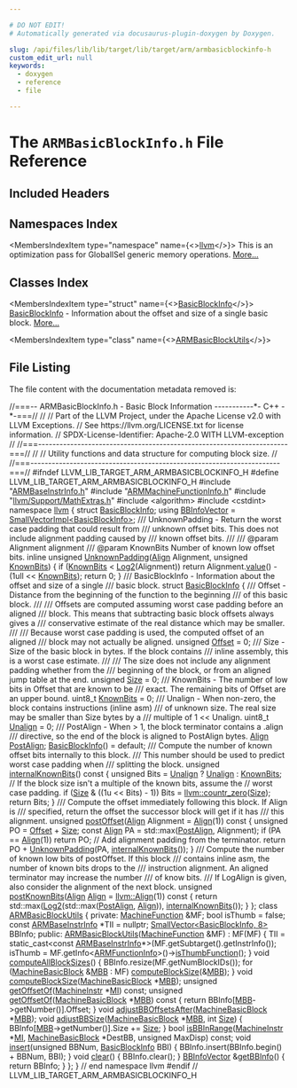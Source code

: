 ```yaml
---

# DO NOT EDIT!
# Automatically generated via docusaurus-plugin-doxygen by Doxygen.

slug: /api/files/lib/lib/target/lib/target/arm/armbasicblockinfo-h
custom_edit_url: null
keywords:
  - doxygen
  - reference
  - file

---
```





# The `ARMBasicBlockInfo.h` File Reference

<DoxygenPage pluginConfig={pluginConfig}>



## Included Headers

<IncludesList>
<IncludesListItem
  filePath="ARMBaseInstrInfo.h"
  permalink="/docs/api/files/lib/lib/target/lib/target/arm/armbaseinstrinfo-h"
  isLocal="true" />
<IncludesListItem
  filePath="ARMMachineFunctionInfo.h"
  permalink="/docs/api/files/lib/lib/target/lib/target/arm/armmachinefunctioninfo-h"
  isLocal="true" />
<IncludesListItem
  filePath="llvm/Support/MathExtras.h"
  permalink="/docs/api/files/include/include/llvm/include/llvm/support/mathextras-h"
  isLocal="true" />
<IncludesListItem
  filePath="algorithm"
  permalink=""
  isLocal="false" />
<IncludesListItem
  filePath="cstdint"
  permalink=""
  isLocal="false" />
</IncludesList>

## Namespaces Index

<MembersIndex>

<MembersIndexItem
  type="namespace"
  name={<><a href="/docs/api/namespaces/llvm">llvm</a></>}>
This is an optimization pass for GlobalISel generic memory operations. <a href="/docs/api/namespaces/llvm/#details">More...</a>
</MembersIndexItem>

</MembersIndex>

## Classes Index

<MembersIndex>

<MembersIndexItem
  type="struct"
  name={<><a href="/docs/api/structs/llvm/basicblockinfo">BasicBlockInfo</a></>}>
<a href="/docs/api/structs/llvm/basicblockinfo">BasicBlockInfo</a> - Information about the offset and size of a single basic block. <a href="/docs/api/structs/llvm/basicblockinfo/#details">More...</a>
</MembersIndexItem>

<MembersIndexItem
  type="class"
  name={<><a href="/docs/api/classes/llvm/armbasicblockutils">ARMBasicBlockUtils</a></>}>
</MembersIndexItem>

</MembersIndex>


## File Listing

The file content with the documentation metadata removed is:

<ProgramListing>

<Link id="l00001" /><CodeLine lineNumber="1"><Highlight kind="comment">//===-- ARMBasicBlockInfo.h - Basic Block Information -----------&#42;- C++ -&#42;-===//</Highlight><Highlight kind="normal"></Highlight></CodeLine>
<Link id="l00002" /><CodeLine lineNumber="2"><Highlight kind="normal"></Highlight><Highlight kind="comment">//</Highlight><Highlight kind="normal"></Highlight></CodeLine>
<Link id="l00003" /><CodeLine lineNumber="3"><Highlight kind="normal"></Highlight><Highlight kind="comment">// Part of the LLVM Project, under the Apache License v2.0 with LLVM Exceptions.</Highlight><Highlight kind="normal"></Highlight></CodeLine>
<Link id="l00004" /><CodeLine lineNumber="4"><Highlight kind="normal"></Highlight><Highlight kind="comment">// See https://llvm.org/LICENSE.txt for license information.</Highlight><Highlight kind="normal"></Highlight></CodeLine>
<Link id="l00005" /><CodeLine lineNumber="5"><Highlight kind="normal"></Highlight><Highlight kind="comment">// SPDX-License-Identifier: Apache-2.0 WITH LLVM-exception</Highlight><Highlight kind="normal"></Highlight></CodeLine>
<Link id="l00006" /><CodeLine lineNumber="6"><Highlight kind="normal"></Highlight><Highlight kind="comment">//</Highlight><Highlight kind="normal"></Highlight></CodeLine>
<Link id="l00007" /><CodeLine lineNumber="7"><Highlight kind="normal"></Highlight><Highlight kind="comment">//===----------------------------------------------------------------------===//</Highlight><Highlight kind="normal"></Highlight></CodeLine>
<Link id="l00008" /><CodeLine lineNumber="8"><Highlight kind="normal"></Highlight><Highlight kind="comment">//</Highlight><Highlight kind="normal"></Highlight></CodeLine>
<Link id="l00009" /><CodeLine lineNumber="9"><Highlight kind="normal"></Highlight><Highlight kind="comment">// Utility functions and data structure for computing block size.</Highlight><Highlight kind="normal"></Highlight></CodeLine>
<Link id="l00010" /><CodeLine lineNumber="10"><Highlight kind="normal"></Highlight><Highlight kind="comment">//</Highlight><Highlight kind="normal"></Highlight></CodeLine>
<Link id="l00011" /><CodeLine lineNumber="11"><Highlight kind="normal"></Highlight><Highlight kind="comment">//===----------------------------------------------------------------------===//</Highlight><Highlight kind="normal"></Highlight></CodeLine>
<Link id="l00012" /><CodeLine lineNumber="12"><Highlight kind="normal"></Highlight></CodeLine>
<Link id="l00013" /><CodeLine lineNumber="13"><Highlight kind="normal"></Highlight><Highlight kind="preprocessor">#ifndef LLVM&#95;LIB&#95;TARGET&#95;ARM&#95;ARMBASICBLOCKINFO&#95;H</Highlight><Highlight kind="normal"></Highlight></CodeLine>
<Link id="l00014" /><CodeLine lineNumber="14"><Highlight kind="normal"></Highlight><Highlight kind="preprocessor">#define LLVM&#95;LIB&#95;TARGET&#95;ARM&#95;ARMBASICBLOCKINFO&#95;H</Highlight><Highlight kind="normal"></Highlight></CodeLine>
<Link id="l00015" /><CodeLine lineNumber="15"><Highlight kind="normal"></Highlight></CodeLine>
<Link id="l00016" /><CodeLine lineNumber="16"><Highlight kind="normal"></Highlight><Highlight kind="preprocessor">#include &quot;<a href="/docs/api/files/lib/lib/target/lib/target/arm/armbaseinstrinfo-h">ARMBaseInstrInfo.h</a>&quot;</Highlight><Highlight kind="normal"></Highlight></CodeLine>
<Link id="l00017" /><CodeLine lineNumber="17"><Highlight kind="normal"></Highlight><Highlight kind="preprocessor">#include &quot;<a href="/docs/api/files/lib/lib/target/lib/target/arm/armmachinefunctioninfo-h">ARMMachineFunctionInfo.h</a>&quot;</Highlight><Highlight kind="normal"></Highlight></CodeLine>
<Link id="l00018" /><CodeLine lineNumber="18"><Highlight kind="normal"></Highlight><Highlight kind="preprocessor">#include &quot;<a href="/docs/api/files/include/include/llvm/include/llvm/support/mathextras-h">llvm/Support/MathExtras.h</a>&quot;</Highlight><Highlight kind="normal"></Highlight></CodeLine>
<Link id="l00019" /><CodeLine lineNumber="19"><Highlight kind="normal"></Highlight><Highlight kind="preprocessor">#include &lt;algorithm&gt;</Highlight><Highlight kind="normal"></Highlight></CodeLine>
<Link id="l00020" /><CodeLine lineNumber="20"><Highlight kind="normal"></Highlight><Highlight kind="preprocessor">#include &lt;cstdint&gt;</Highlight><Highlight kind="normal"></Highlight></CodeLine>
<Link id="l00021" /><CodeLine lineNumber="21"><Highlight kind="normal"></Highlight></CodeLine>
<Link id="l00022" /><CodeLine lineNumber="22"><Highlight kind="normal"></Highlight><Highlight kind="keyword">namespace </Highlight><Highlight kind="normal"><a href="/docs/api/namespaces/llvm">llvm</a> &#123;</Highlight></CodeLine>
<Link id="l00023" /><CodeLine lineNumber="23"><Highlight kind="normal"></Highlight></CodeLine>
<Link id="l00024" /><CodeLine lineNumber="24"><Highlight kind="normal"></Highlight><Highlight kind="keyword">struct </Highlight><Highlight kind="normal"><a href="/docs/api/structs/llvm/basicblockinfo">BasicBlockInfo</a>;</Highlight></CodeLine>
<Link id="l00025" /><CodeLine lineNumber="25" lineLink="/docs/api/namespaces/llvm/#ad73672265cf2227fb29130e76b73cb3f"><Highlight kind="normal"></Highlight><Highlight kind="keyword">using </Highlight><Highlight kind="normal"><a href="/docs/api/namespaces/llvm/#ad73672265cf2227fb29130e76b73cb3f">BBInfoVector</a> = <a href="/docs/api/classes/llvm/smallvectorimpl">SmallVectorImpl&lt;BasicBlockInfo&gt;</a>;</Highlight></CodeLine>
<Link id="l00026" /><CodeLine lineNumber="26"><Highlight kind="normal"></Highlight><Highlight kind="comment"></Highlight></CodeLine>
<Link id="l00027" /><CodeLine lineNumber="27"><Highlight kind="comment">/// UnknownPadding - Return the worst case padding that could result from</Highlight></CodeLine>
<Link id="l00028" /><CodeLine lineNumber="28"><Highlight kind="comment">/// unknown offset bits.  This does not include alignment padding caused by</Highlight></CodeLine>
<Link id="l00029" /><CodeLine lineNumber="29"><Highlight kind="comment">/// known offset bits.</Highlight></CodeLine>
<Link id="l00030" /><CodeLine lineNumber="30"><Highlight kind="comment">///</Highlight></CodeLine>
<Link id="l00031" /><CodeLine lineNumber="31"><Highlight kind="comment">/// @param Alignment alignment</Highlight></CodeLine>
<Link id="l00032" /><CodeLine lineNumber="32"><Highlight kind="comment">/// @param KnownBits Number of known low offset bits.</Highlight><Highlight kind="normal"></Highlight></CodeLine>
<Link id="l00033" /><CodeLine lineNumber="33" lineLink="/docs/api/namespaces/llvm/#aca36878e37b708e22ace80dececead61"><Highlight kind="normal"></Highlight><Highlight kind="keyword">inline</Highlight><Highlight kind="normal"> </Highlight><Highlight kind="keywordtype">unsigned</Highlight><Highlight kind="normal"> <a href="/docs/api/namespaces/llvm/#aca36878e37b708e22ace80dececead61">UnknownPadding</a>(<a href="/docs/api/structs/llvm/align">Align</a> Alignment, </Highlight><Highlight kind="keywordtype">unsigned</Highlight><Highlight kind="normal"> <a href="/docs/api/structs/llvm/knownbits">KnownBits</a>) &#123;</Highlight></CodeLine>
<Link id="l00034" /><CodeLine lineNumber="34"><Highlight kind="normal">  </Highlight><Highlight kind="keywordflow">if</Highlight><Highlight kind="normal"> (<a href="/docs/api/structs/llvm/knownbits">KnownBits</a> &lt; <a href="/docs/api/namespaces/llvm/#ad82de9da62635df78a534de0f16c1129">Log2</a>(Alignment))</Highlight></CodeLine>
<Link id="l00035" /><CodeLine lineNumber="35"><Highlight kind="normal">    </Highlight><Highlight kind="keywordflow">return</Highlight><Highlight kind="normal"> Alignment.<a href="/docs/api/structs/llvm/align/#a80735739b49cf97a491922c8f9af2cc1">value</a>() - (1ull &lt;&lt; <a href="/docs/api/structs/llvm/knownbits">KnownBits</a>);</Highlight></CodeLine>
<Link id="l00036" /><CodeLine lineNumber="36"><Highlight kind="normal">  </Highlight><Highlight kind="keywordflow">return</Highlight><Highlight kind="normal"> 0;</Highlight></CodeLine>
<Link id="l00037" /><CodeLine lineNumber="37"><Highlight kind="normal">&#125;</Highlight></CodeLine>
<Link id="l00038" /><CodeLine lineNumber="38"><Highlight kind="normal"></Highlight><Highlight kind="comment"></Highlight></CodeLine>
<Link id="l00039" /><CodeLine lineNumber="39"><Highlight kind="comment">/// BasicBlockInfo - Information about the offset and size of a single</Highlight></CodeLine>
<Link id="l00040" /><CodeLine lineNumber="40"><Highlight kind="comment">/// basic block.</Highlight><Highlight kind="normal"></Highlight></CodeLine>
<Link id="l00041" /><CodeLine lineNumber="41" lineLink="/docs/api/structs/llvm/basicblockinfo"><Highlight kind="normal"></Highlight><Highlight kind="keyword">struct </Highlight><Highlight kind="normal"><a href="/docs/api/structs/llvm/basicblockinfo/#a6fec3f0b886c81f10897cccfba57e904">BasicBlockInfo</a> &#123;</Highlight><Highlight kind="comment"></Highlight></CodeLine>
<Link id="l00042" /><CodeLine lineNumber="42"><Highlight kind="comment">  /// Offset - Distance from the beginning of the function to the beginning</Highlight></CodeLine>
<Link id="l00043" /><CodeLine lineNumber="43"><Highlight kind="comment">  /// of this basic block.</Highlight></CodeLine>
<Link id="l00044" /><CodeLine lineNumber="44"><Highlight kind="comment">  ///</Highlight></CodeLine>
<Link id="l00045" /><CodeLine lineNumber="45"><Highlight kind="comment">  /// Offsets are computed assuming worst case padding before an aligned</Highlight></CodeLine>
<Link id="l00046" /><CodeLine lineNumber="46"><Highlight kind="comment">  /// block. This means that subtracting basic block offsets always gives a</Highlight></CodeLine>
<Link id="l00047" /><CodeLine lineNumber="47"><Highlight kind="comment">  /// conservative estimate of the real distance which may be smaller.</Highlight></CodeLine>
<Link id="l00048" /><CodeLine lineNumber="48"><Highlight kind="comment">  ///</Highlight></CodeLine>
<Link id="l00049" /><CodeLine lineNumber="49"><Highlight kind="comment">  /// Because worst case padding is used, the computed offset of an aligned</Highlight></CodeLine>
<Link id="l00050" /><CodeLine lineNumber="50"><Highlight kind="comment">  /// block may not actually be aligned.</Highlight><Highlight kind="normal"></Highlight></CodeLine>
<Link id="l00051" /><CodeLine lineNumber="51" lineLink="/docs/api/structs/llvm/basicblockinfo/#acadf079e9232969cd61ca5744b10dd16"><Highlight kind="normal">  </Highlight><Highlight kind="keywordtype">unsigned</Highlight><Highlight kind="normal"> <a href="/docs/api/structs/llvm/basicblockinfo/#acadf079e9232969cd61ca5744b10dd16">Offset</a> = 0;</Highlight></CodeLine>
<Link id="l00052" /><CodeLine lineNumber="52"><Highlight kind="normal"></Highlight><Highlight kind="comment"></Highlight></CodeLine>
<Link id="l00053" /><CodeLine lineNumber="53"><Highlight kind="comment">  /// Size - Size of the basic block in bytes.  If the block contains</Highlight></CodeLine>
<Link id="l00054" /><CodeLine lineNumber="54"><Highlight kind="comment">  /// inline assembly, this is a worst case estimate.</Highlight></CodeLine>
<Link id="l00055" /><CodeLine lineNumber="55"><Highlight kind="comment">  ///</Highlight></CodeLine>
<Link id="l00056" /><CodeLine lineNumber="56"><Highlight kind="comment">  /// The size does not include any alignment padding whether from the</Highlight></CodeLine>
<Link id="l00057" /><CodeLine lineNumber="57"><Highlight kind="comment">  /// beginning of the block, or from an aligned jump table at the end.</Highlight><Highlight kind="normal"></Highlight></CodeLine>
<Link id="l00058" /><CodeLine lineNumber="58" lineLink="/docs/api/structs/llvm/basicblockinfo/#a1b26f2a8fbde15592af8af3fb950d8fc"><Highlight kind="normal">  </Highlight><Highlight kind="keywordtype">unsigned</Highlight><Highlight kind="normal"> <a href="/docs/api/structs/llvm/basicblockinfo/#a1b26f2a8fbde15592af8af3fb950d8fc">Size</a> = 0;</Highlight></CodeLine>
<Link id="l00059" /><CodeLine lineNumber="59"><Highlight kind="normal"></Highlight><Highlight kind="comment"></Highlight></CodeLine>
<Link id="l00060" /><CodeLine lineNumber="60"><Highlight kind="comment">  /// KnownBits - The number of low bits in Offset that are known to be</Highlight></CodeLine>
<Link id="l00061" /><CodeLine lineNumber="61"><Highlight kind="comment">  /// exact.  The remaining bits of Offset are an upper bound.</Highlight><Highlight kind="normal"></Highlight></CodeLine>
<Link id="l00062" /><CodeLine lineNumber="62" lineLink="/docs/api/structs/llvm/basicblockinfo/#a57a9e20cafe54e922aeead667cdd73ff"><Highlight kind="normal">  uint8&#95;t <a href="/docs/api/structs/llvm/basicblockinfo/#a57a9e20cafe54e922aeead667cdd73ff">KnownBits</a> = 0;</Highlight></CodeLine>
<Link id="l00063" /><CodeLine lineNumber="63"><Highlight kind="normal"></Highlight><Highlight kind="comment"></Highlight></CodeLine>
<Link id="l00064" /><CodeLine lineNumber="64"><Highlight kind="comment">  /// Unalign - When non-zero, the block contains instructions (inline asm)</Highlight></CodeLine>
<Link id="l00065" /><CodeLine lineNumber="65"><Highlight kind="comment">  /// of unknown size.  The real size may be smaller than Size bytes by a</Highlight></CodeLine>
<Link id="l00066" /><CodeLine lineNumber="66"><Highlight kind="comment">  /// multiple of 1 &lt;&lt; Unalign.</Highlight><Highlight kind="normal"></Highlight></CodeLine>
<Link id="l00067" /><CodeLine lineNumber="67" lineLink="/docs/api/structs/llvm/basicblockinfo/#aadef2620c9e7d116fda27a2d9edbd125"><Highlight kind="normal">  uint8&#95;t <a href="/docs/api/structs/llvm/basicblockinfo/#aadef2620c9e7d116fda27a2d9edbd125">Unalign</a> = 0;</Highlight></CodeLine>
<Link id="l00068" /><CodeLine lineNumber="68"><Highlight kind="normal"></Highlight><Highlight kind="comment"></Highlight></CodeLine>
<Link id="l00069" /><CodeLine lineNumber="69"><Highlight kind="comment">  /// PostAlign - When &gt; 1, the block terminator contains a .align</Highlight></CodeLine>
<Link id="l00070" /><CodeLine lineNumber="70"><Highlight kind="comment">  /// directive, so the end of the block is aligned to PostAlign bytes.</Highlight><Highlight kind="normal"></Highlight></CodeLine>
<Link id="l00071" /><CodeLine lineNumber="71" lineLink="/docs/api/structs/llvm/basicblockinfo/#a3322f1dcf981856028e4ec195de0024d"><Highlight kind="normal">  <a href="/docs/api/structs/llvm/align">Align</a> <a href="/docs/api/structs/llvm/basicblockinfo/#a3322f1dcf981856028e4ec195de0024d">PostAlign</a>;</Highlight></CodeLine>
<Link id="l00072" /><CodeLine lineNumber="72"><Highlight kind="normal"></Highlight></CodeLine>
<Link id="l00073" /><CodeLine lineNumber="73" lineLink="/docs/api/structs/llvm/basicblockinfo/#a6fec3f0b886c81f10897cccfba57e904"><Highlight kind="normal">  <a href="/docs/api/structs/llvm/basicblockinfo/#a6fec3f0b886c81f10897cccfba57e904">BasicBlockInfo</a>() = </Highlight><Highlight kind="keywordflow">default</Highlight><Highlight kind="normal">;</Highlight></CodeLine>
<Link id="l00074" /><CodeLine lineNumber="74"><Highlight kind="normal"></Highlight><Highlight kind="comment"></Highlight></CodeLine>
<Link id="l00075" /><CodeLine lineNumber="75"><Highlight kind="comment">  /// Compute the number of known offset bits internally to this block.</Highlight></CodeLine>
<Link id="l00076" /><CodeLine lineNumber="76"><Highlight kind="comment">  /// This number should be used to predict worst case padding when</Highlight></CodeLine>
<Link id="l00077" /><CodeLine lineNumber="77"><Highlight kind="comment">  /// splitting the block.</Highlight><Highlight kind="normal"></Highlight></CodeLine>
<Link id="l00078" /><CodeLine lineNumber="78" lineLink="/docs/api/structs/llvm/basicblockinfo/#a5f264104cc3a87ed07dd196d281ccd2c"><Highlight kind="normal">  </Highlight><Highlight kind="keywordtype">unsigned</Highlight><Highlight kind="normal"> <a href="/docs/api/structs/llvm/basicblockinfo/#a5f264104cc3a87ed07dd196d281ccd2c">internalKnownBits</a>()</Highlight><Highlight kind="keyword"> const </Highlight><Highlight kind="normal">&#123;</Highlight></CodeLine>
<Link id="l00079" /><CodeLine lineNumber="79"><Highlight kind="normal">    </Highlight><Highlight kind="keywordtype">unsigned</Highlight><Highlight kind="normal"> Bits = <a href="/docs/api/structs/llvm/basicblockinfo/#aadef2620c9e7d116fda27a2d9edbd125">Unalign</a> ? <a href="/docs/api/structs/llvm/basicblockinfo/#aadef2620c9e7d116fda27a2d9edbd125">Unalign</a> : <a href="/docs/api/structs/llvm/basicblockinfo/#a57a9e20cafe54e922aeead667cdd73ff">KnownBits</a>;</Highlight></CodeLine>
<Link id="l00080" /><CodeLine lineNumber="80"><Highlight kind="normal">    </Highlight><Highlight kind="comment">// If the block size isn&#39;t a multiple of the known bits, assume the</Highlight><Highlight kind="normal"></Highlight></CodeLine>
<Link id="l00081" /><CodeLine lineNumber="81"><Highlight kind="normal">    </Highlight><Highlight kind="comment">// worst case padding.</Highlight><Highlight kind="normal"></Highlight></CodeLine>
<Link id="l00082" /><CodeLine lineNumber="82"><Highlight kind="normal">    </Highlight><Highlight kind="keywordflow">if</Highlight><Highlight kind="normal"> (<a href="/docs/api/structs/llvm/basicblockinfo/#a1b26f2a8fbde15592af8af3fb950d8fc">Size</a> &amp; ((1u &lt;&lt; Bits) - 1))</Highlight></CodeLine>
<Link id="l00083" /><CodeLine lineNumber="83"><Highlight kind="normal">      Bits = <a href="/docs/api/namespaces/llvm/#a57d2f9ee99e9e68cff564d0d579c8163">llvm::countr&#95;zero</a>(<a href="/docs/api/structs/llvm/basicblockinfo/#a1b26f2a8fbde15592af8af3fb950d8fc">Size</a>);</Highlight></CodeLine>
<Link id="l00084" /><CodeLine lineNumber="84"><Highlight kind="normal">    </Highlight><Highlight kind="keywordflow">return</Highlight><Highlight kind="normal"> Bits;</Highlight></CodeLine>
<Link id="l00085" /><CodeLine lineNumber="85"><Highlight kind="normal">  &#125;</Highlight></CodeLine>
<Link id="l00086" /><CodeLine lineNumber="86"><Highlight kind="normal"></Highlight><Highlight kind="comment"></Highlight></CodeLine>
<Link id="l00087" /><CodeLine lineNumber="87"><Highlight kind="comment">  /// Compute the offset immediately following this block.  If Align is</Highlight></CodeLine>
<Link id="l00088" /><CodeLine lineNumber="88"><Highlight kind="comment">  /// specified, return the offset the successor block will get if it has</Highlight></CodeLine>
<Link id="l00089" /><CodeLine lineNumber="89"><Highlight kind="comment">  /// this alignment.</Highlight><Highlight kind="normal"></Highlight></CodeLine>
<Link id="l00090" /><CodeLine lineNumber="90" lineLink="/docs/api/structs/llvm/basicblockinfo/#a96d35759d0115509c273fbdfd8fe011a"><Highlight kind="normal">  </Highlight><Highlight kind="keywordtype">unsigned</Highlight><Highlight kind="normal"> <a href="/docs/api/structs/llvm/basicblockinfo/#a96d35759d0115509c273fbdfd8fe011a">postOffset</a>(<a href="/docs/api/structs/llvm/align">Align</a> Alignment = <a href="/docs/api/structs/llvm/align">Align</a>(1))</Highlight><Highlight kind="keyword"> const </Highlight><Highlight kind="normal">&#123;</Highlight></CodeLine>
<Link id="l00091" /><CodeLine lineNumber="91"><Highlight kind="normal">    </Highlight><Highlight kind="keywordtype">unsigned</Highlight><Highlight kind="normal"> PO = <a href="/docs/api/structs/llvm/basicblockinfo/#acadf079e9232969cd61ca5744b10dd16">Offset</a> + <a href="/docs/api/structs/llvm/basicblockinfo/#a1b26f2a8fbde15592af8af3fb950d8fc">Size</a>;</Highlight></CodeLine>
<Link id="l00092" /><CodeLine lineNumber="92"><Highlight kind="normal">    </Highlight><Highlight kind="keyword">const</Highlight><Highlight kind="normal"> <a href="/docs/api/structs/llvm/align">Align</a> PA = std::max(<a href="/docs/api/structs/llvm/basicblockinfo/#a3322f1dcf981856028e4ec195de0024d">PostAlign</a>, Alignment);</Highlight></CodeLine>
<Link id="l00093" /><CodeLine lineNumber="93"><Highlight kind="normal">    </Highlight><Highlight kind="keywordflow">if</Highlight><Highlight kind="normal"> (PA == <a href="/docs/api/structs/llvm/align">Align</a>(1))</Highlight></CodeLine>
<Link id="l00094" /><CodeLine lineNumber="94"><Highlight kind="normal">      </Highlight><Highlight kind="keywordflow">return</Highlight><Highlight kind="normal"> PO;</Highlight></CodeLine>
<Link id="l00095" /><CodeLine lineNumber="95"><Highlight kind="normal">    </Highlight><Highlight kind="comment">// Add alignment padding from the terminator.</Highlight><Highlight kind="normal"></Highlight></CodeLine>
<Link id="l00096" /><CodeLine lineNumber="96"><Highlight kind="normal">    </Highlight><Highlight kind="keywordflow">return</Highlight><Highlight kind="normal"> PO + <a href="/docs/api/namespaces/llvm/#aca36878e37b708e22ace80dececead61">UnknownPadding</a>(PA, <a href="/docs/api/structs/llvm/basicblockinfo/#a5f264104cc3a87ed07dd196d281ccd2c">internalKnownBits</a>());</Highlight></CodeLine>
<Link id="l00097" /><CodeLine lineNumber="97"><Highlight kind="normal">  &#125;</Highlight></CodeLine>
<Link id="l00098" /><CodeLine lineNumber="98"><Highlight kind="normal"></Highlight><Highlight kind="comment"></Highlight></CodeLine>
<Link id="l00099" /><CodeLine lineNumber="99"><Highlight kind="comment">  /// Compute the number of known low bits of postOffset.  If this block</Highlight></CodeLine>
<Link id="l00100" /><CodeLine lineNumber="100"><Highlight kind="comment">  /// contains inline asm, the number of known bits drops to the</Highlight></CodeLine>
<Link id="l00101" /><CodeLine lineNumber="101"><Highlight kind="comment">  /// instruction alignment.  An aligned terminator may increase the number</Highlight></CodeLine>
<Link id="l00102" /><CodeLine lineNumber="102"><Highlight kind="comment">  /// of know bits.</Highlight></CodeLine>
<Link id="l00103" /><CodeLine lineNumber="103"><Highlight kind="comment">  /// If LogAlign is given, also consider the alignment of the next block.</Highlight><Highlight kind="normal"></Highlight></CodeLine>
<Link id="l00104" /><CodeLine lineNumber="104" lineLink="/docs/api/structs/llvm/basicblockinfo/#a9fcaddb16aceac174b38bb7bc118bdfe"><Highlight kind="normal">  </Highlight><Highlight kind="keywordtype">unsigned</Highlight><Highlight kind="normal"> <a href="/docs/api/structs/llvm/basicblockinfo/#a9fcaddb16aceac174b38bb7bc118bdfe">postKnownBits</a>(<a href="/docs/api/structs/llvm/align">Align</a> <a href="/docs/api/structs/llvm/align">Align</a> = <a href="/docs/api/structs/llvm/align">llvm::Align</a>(1))</Highlight><Highlight kind="keyword"> const </Highlight><Highlight kind="normal">&#123;</Highlight></CodeLine>
<Link id="l00105" /><CodeLine lineNumber="105"><Highlight kind="normal">    </Highlight><Highlight kind="keywordflow">return</Highlight><Highlight kind="normal"> std::max(<a href="/docs/api/namespaces/llvm/#ad82de9da62635df78a534de0f16c1129">Log2</a>(std::max(<a href="/docs/api/structs/llvm/basicblockinfo/#a3322f1dcf981856028e4ec195de0024d">PostAlign</a>, <a href="/docs/api/structs/llvm/align">Align</a>)), <a href="/docs/api/structs/llvm/basicblockinfo/#a5f264104cc3a87ed07dd196d281ccd2c">internalKnownBits</a>());</Highlight></CodeLine>
<Link id="l00106" /><CodeLine lineNumber="106"><Highlight kind="normal">  &#125;</Highlight></CodeLine>
<Link id="l00107" /><CodeLine lineNumber="107"><Highlight kind="normal">&#125;;</Highlight></CodeLine>
<Link id="l00108" /><CodeLine lineNumber="108"><Highlight kind="normal"></Highlight></CodeLine>
<Link id="l00109" /><CodeLine lineNumber="109" lineLink="/docs/api/classes/llvm/armbasicblockutils"><Highlight kind="normal"></Highlight><Highlight kind="keyword">class </Highlight><Highlight kind="normal"><a href="/docs/api/classes/llvm/armbasicblockutils/#a30438a933b1bbb29fb5fadf530bd4901">ARMBasicBlockUtils</a> &#123;</Highlight></CodeLine>
<Link id="l00110" /><CodeLine lineNumber="110"><Highlight kind="normal"></Highlight></CodeLine>
<Link id="l00111" /><CodeLine lineNumber="111"><Highlight kind="normal"></Highlight><Highlight kind="keyword">private</Highlight><Highlight kind="normal">:</Highlight></CodeLine>
<Link id="l00112" /><CodeLine lineNumber="112"><Highlight kind="normal">  <a href="/docs/api/classes/llvm/machinefunction">MachineFunction</a> &amp;MF;</Highlight></CodeLine>
<Link id="l00113" /><CodeLine lineNumber="113"><Highlight kind="normal">  </Highlight><Highlight kind="keywordtype">bool</Highlight><Highlight kind="normal"> isThumb = </Highlight><Highlight kind="keyword">false</Highlight><Highlight kind="normal">;</Highlight></CodeLine>
<Link id="l00114" /><CodeLine lineNumber="114"><Highlight kind="normal">  </Highlight><Highlight kind="keyword">const</Highlight><Highlight kind="normal"> <a href="/docs/api/classes/llvm/armbaseinstrinfo">ARMBaseInstrInfo</a> &#42;TII = </Highlight><Highlight kind="keyword">nullptr</Highlight><Highlight kind="normal">;</Highlight></CodeLine>
<Link id="l00115" /><CodeLine lineNumber="115"><Highlight kind="normal">  <a href="/docs/api/classes/llvm/smallvector">SmallVector&lt;BasicBlockInfo, 8&gt;</a> BBInfo;</Highlight></CodeLine>
<Link id="l00116" /><CodeLine lineNumber="116"><Highlight kind="normal"></Highlight></CodeLine>
<Link id="l00117" /><CodeLine lineNumber="117"><Highlight kind="normal"></Highlight><Highlight kind="keyword">public</Highlight><Highlight kind="normal">:</Highlight></CodeLine>
<Link id="l00118" /><CodeLine lineNumber="118" lineLink="/docs/api/classes/llvm/armbasicblockutils/#a30438a933b1bbb29fb5fadf530bd4901"><Highlight kind="normal">  <a href="/docs/api/classes/llvm/armbasicblockutils/#a30438a933b1bbb29fb5fadf530bd4901">ARMBasicBlockUtils</a>(<a href="/docs/api/classes/llvm/machinefunction">MachineFunction</a> &amp;MF) : MF(MF) &#123;</Highlight></CodeLine>
<Link id="l00119" /><CodeLine lineNumber="119"><Highlight kind="normal">    TII =</Highlight></CodeLine>
<Link id="l00120" /><CodeLine lineNumber="120"><Highlight kind="normal">      </Highlight><Highlight kind="keyword">static&#95;cast&lt;</Highlight><Highlight kind="keyword">const </Highlight><Highlight kind="normal"><a href="/docs/api/classes/llvm/armbaseinstrinfo">ARMBaseInstrInfo</a>&#42;</Highlight><Highlight kind="keyword">&gt;</Highlight><Highlight kind="normal">(MF.getSubtarget().getInstrInfo());</Highlight></CodeLine>
<Link id="l00121" /><CodeLine lineNumber="121"><Highlight kind="normal">    isThumb = MF.getInfo&lt;<a href="/docs/api/classes/llvm/armfunctioninfo">ARMFunctionInfo</a>&gt;()-&gt;<a href="/docs/api/classes/llvm/armfunctioninfo/#a6c02973966a15241aedb2a1016de4ff3">isThumbFunction</a>();</Highlight></CodeLine>
<Link id="l00122" /><CodeLine lineNumber="122"><Highlight kind="normal">  &#125;</Highlight></CodeLine>
<Link id="l00123" /><CodeLine lineNumber="123"><Highlight kind="normal"></Highlight></CodeLine>
<Link id="l00124" /><CodeLine lineNumber="124" lineLink="/docs/api/classes/llvm/armbasicblockutils/#a6728f7e519285aa0b137d4fa40c9b733"><Highlight kind="normal">  </Highlight><Highlight kind="keywordtype">void</Highlight><Highlight kind="normal"> <a href="/docs/api/classes/llvm/armbasicblockutils/#a6728f7e519285aa0b137d4fa40c9b733">computeAllBlockSizes</a>() &#123;</Highlight></CodeLine>
<Link id="l00125" /><CodeLine lineNumber="125"><Highlight kind="normal">    BBInfo.resize(MF.getNumBlockIDs());</Highlight></CodeLine>
<Link id="l00126" /><CodeLine lineNumber="126"><Highlight kind="normal">    </Highlight><Highlight kind="keywordflow">for</Highlight><Highlight kind="normal"> (<a href="/docs/api/classes/llvm/machinebasicblock">MachineBasicBlock</a> &amp;<a href="/docs/api/files/lib/lib/target/lib/target/arm/armslshardening-cpp/#a5958512eae2979bd2eb383977996a600">MBB</a> : MF)</Highlight></CodeLine>
<Link id="l00127" /><CodeLine lineNumber="127"><Highlight kind="normal">      <a href="/docs/api/classes/llvm/armbasicblockutils/#a96fd72530daba07f5a05b8f467d2cf14">computeBlockSize</a>(&amp;<a href="/docs/api/files/lib/lib/target/lib/target/arm/armslshardening-cpp/#a5958512eae2979bd2eb383977996a600">MBB</a>);</Highlight></CodeLine>
<Link id="l00128" /><CodeLine lineNumber="128"><Highlight kind="normal">  &#125;</Highlight></CodeLine>
<Link id="l00129" /><CodeLine lineNumber="129"><Highlight kind="normal"></Highlight></CodeLine>
<Link id="l00130" /><CodeLine lineNumber="130"><Highlight kind="normal">  </Highlight><Highlight kind="keywordtype">void</Highlight><Highlight kind="normal"> <a href="/docs/api/classes/llvm/armbasicblockutils/#a96fd72530daba07f5a05b8f467d2cf14">computeBlockSize</a>(<a href="/docs/api/classes/llvm/machinebasicblock">MachineBasicBlock</a> &#42;<a href="/docs/api/files/lib/lib/target/lib/target/arm/armslshardening-cpp/#a5958512eae2979bd2eb383977996a600">MBB</a>);</Highlight></CodeLine>
<Link id="l00131" /><CodeLine lineNumber="131"><Highlight kind="normal"></Highlight></CodeLine>
<Link id="l00132" /><CodeLine lineNumber="132"><Highlight kind="normal">  </Highlight><Highlight kind="keywordtype">unsigned</Highlight><Highlight kind="normal"> <a href="/docs/api/classes/llvm/armbasicblockutils/#ac892cf3d96fe5e728db657b6e02932f0">getOffsetOf</a>(<a href="/docs/api/classes/llvm/machineinstr">MachineInstr</a> &#42;<a href="/docs/api/files/lib/lib/codegen/lib/codegen/globalisel/irtranslator-cpp/#abe44dfdea65b4f7e11e0a608ab708b76">MI</a>) </Highlight><Highlight kind="keyword">const</Highlight><Highlight kind="normal">;</Highlight></CodeLine>
<Link id="l00133" /><CodeLine lineNumber="133"><Highlight kind="normal"></Highlight></CodeLine>
<Link id="l00134" /><CodeLine lineNumber="134" lineLink="/docs/api/classes/llvm/armbasicblockutils/#ab9c8f5eec9dcb55ca17590e219405517"><Highlight kind="normal">  </Highlight><Highlight kind="keywordtype">unsigned</Highlight><Highlight kind="normal"> <a href="/docs/api/classes/llvm/armbasicblockutils/#ab9c8f5eec9dcb55ca17590e219405517">getOffsetOf</a>(<a href="/docs/api/classes/llvm/machinebasicblock">MachineBasicBlock</a> &#42;<a href="/docs/api/files/lib/lib/target/lib/target/arm/armslshardening-cpp/#a5958512eae2979bd2eb383977996a600">MBB</a>)</Highlight><Highlight kind="keyword"> const </Highlight><Highlight kind="normal">&#123;</Highlight></CodeLine>
<Link id="l00135" /><CodeLine lineNumber="135"><Highlight kind="normal">    </Highlight><Highlight kind="keywordflow">return</Highlight><Highlight kind="normal"> BBInfo&#91;<a href="/docs/api/files/lib/lib/target/lib/target/arm/armslshardening-cpp/#a5958512eae2979bd2eb383977996a600">MBB</a>-&gt;getNumber()&#93;.Offset;</Highlight></CodeLine>
<Link id="l00136" /><CodeLine lineNumber="136"><Highlight kind="normal">  &#125;</Highlight></CodeLine>
<Link id="l00137" /><CodeLine lineNumber="137"><Highlight kind="normal"></Highlight></CodeLine>
<Link id="l00138" /><CodeLine lineNumber="138"><Highlight kind="normal">  </Highlight><Highlight kind="keywordtype">void</Highlight><Highlight kind="normal"> <a href="/docs/api/classes/llvm/armbasicblockutils/#a918dbb418e1069f7afe1d321cd5547c0">adjustBBOffsetsAfter</a>(<a href="/docs/api/classes/llvm/machinebasicblock">MachineBasicBlock</a> &#42;<a href="/docs/api/files/lib/lib/target/lib/target/arm/armslshardening-cpp/#a5958512eae2979bd2eb383977996a600">MBB</a>);</Highlight></CodeLine>
<Link id="l00139" /><CodeLine lineNumber="139"><Highlight kind="normal"></Highlight></CodeLine>
<Link id="l00140" /><CodeLine lineNumber="140" lineLink="/docs/api/classes/llvm/armbasicblockutils/#afd838670bb3c5d093752eab72decef2a"><Highlight kind="normal">  </Highlight><Highlight kind="keywordtype">void</Highlight><Highlight kind="normal"> <a href="/docs/api/classes/llvm/armbasicblockutils/#afd838670bb3c5d093752eab72decef2a">adjustBBSize</a>(<a href="/docs/api/classes/llvm/machinebasicblock">MachineBasicBlock</a> &#42;<a href="/docs/api/files/lib/lib/target/lib/target/arm/armslshardening-cpp/#a5958512eae2979bd2eb383977996a600">MBB</a>, </Highlight><Highlight kind="keywordtype">int</Highlight><Highlight kind="normal"> <a href="/docs/api/files/lib/lib/analysis/inlineorder-cpp/#a7ee6f0cb51c3b9056199e9a0001fe8c3a6f6cb72d544962fa333e2e34ce64f719">Size</a>) &#123;</Highlight></CodeLine>
<Link id="l00141" /><CodeLine lineNumber="141"><Highlight kind="normal">    BBInfo&#91;<a href="/docs/api/files/lib/lib/target/lib/target/arm/armslshardening-cpp/#a5958512eae2979bd2eb383977996a600">MBB</a>-&gt;getNumber()&#93;.Size += <a href="/docs/api/files/lib/lib/analysis/inlineorder-cpp/#a7ee6f0cb51c3b9056199e9a0001fe8c3a6f6cb72d544962fa333e2e34ce64f719">Size</a>;</Highlight></CodeLine>
<Link id="l00142" /><CodeLine lineNumber="142"><Highlight kind="normal">  &#125;</Highlight></CodeLine>
<Link id="l00143" /><CodeLine lineNumber="143"><Highlight kind="normal"></Highlight></CodeLine>
<Link id="l00144" /><CodeLine lineNumber="144"><Highlight kind="normal">  </Highlight><Highlight kind="keywordtype">bool</Highlight><Highlight kind="normal"> <a href="/docs/api/classes/llvm/armbasicblockutils/#a1744b6aaacbb052e862e88903ded5956">isBBInRange</a>(<a href="/docs/api/classes/llvm/machineinstr">MachineInstr</a> &#42;<a href="/docs/api/files/lib/lib/codegen/lib/codegen/globalisel/irtranslator-cpp/#abe44dfdea65b4f7e11e0a608ab708b76">MI</a>, <a href="/docs/api/classes/llvm/machinebasicblock">MachineBasicBlock</a> &#42;DestBB,</Highlight></CodeLine>
<Link id="l00145" /><CodeLine lineNumber="145"><Highlight kind="normal">                   </Highlight><Highlight kind="keywordtype">unsigned</Highlight><Highlight kind="normal"> MaxDisp) </Highlight><Highlight kind="keyword">const</Highlight><Highlight kind="normal">;</Highlight></CodeLine>
<Link id="l00146" /><CodeLine lineNumber="146"><Highlight kind="normal"></Highlight></CodeLine>
<Link id="l00147" /><CodeLine lineNumber="147" lineLink="/docs/api/classes/llvm/armbasicblockutils/#a6d4714c1f8f356b2b3a898c121ec3109"><Highlight kind="normal">  </Highlight><Highlight kind="keywordtype">void</Highlight><Highlight kind="normal"> <a href="/docs/api/classes/llvm/armbasicblockutils/#a6d4714c1f8f356b2b3a898c121ec3109">insert</a>(</Highlight><Highlight kind="keywordtype">unsigned</Highlight><Highlight kind="normal"> BBNum, <a href="/docs/api/structs/llvm/basicblockinfo">BasicBlockInfo</a> BBI) &#123;</Highlight></CodeLine>
<Link id="l00148" /><CodeLine lineNumber="148"><Highlight kind="normal">    BBInfo.insert(BBInfo.begin() + BBNum, BBI);</Highlight></CodeLine>
<Link id="l00149" /><CodeLine lineNumber="149"><Highlight kind="normal">  &#125;</Highlight></CodeLine>
<Link id="l00150" /><CodeLine lineNumber="150"><Highlight kind="normal"></Highlight></CodeLine>
<Link id="l00151" /><CodeLine lineNumber="151" lineLink="/docs/api/classes/llvm/armbasicblockutils/#ad64086373db12822964345cdd4d08dc4"><Highlight kind="normal">  </Highlight><Highlight kind="keywordtype">void</Highlight><Highlight kind="normal"> <a href="/docs/api/classes/llvm/armbasicblockutils/#ad64086373db12822964345cdd4d08dc4">clear</a>() &#123; BBInfo.clear(); &#125;</Highlight></CodeLine>
<Link id="l00152" /><CodeLine lineNumber="152"><Highlight kind="normal"></Highlight></CodeLine>
<Link id="l00153" /><CodeLine lineNumber="153" lineLink="/docs/api/classes/llvm/armbasicblockutils/#ad4768325fa3099e4087616653e93134b"><Highlight kind="normal">  <a href="/docs/api/namespaces/llvm/#ad73672265cf2227fb29130e76b73cb3f">BBInfoVector</a> &amp;<a href="/docs/api/classes/llvm/armbasicblockutils/#ad4768325fa3099e4087616653e93134b">getBBInfo</a>() &#123; </Highlight><Highlight kind="keywordflow">return</Highlight><Highlight kind="normal"> BBInfo; &#125;</Highlight></CodeLine>
<Link id="l00154" /><CodeLine lineNumber="154"><Highlight kind="normal"></Highlight></CodeLine>
<Link id="l00155" /><CodeLine lineNumber="155"><Highlight kind="normal">&#125;;</Highlight></CodeLine>
<Link id="l00156" /><CodeLine lineNumber="156"><Highlight kind="normal"></Highlight></CodeLine>
<Link id="l00157" /><CodeLine lineNumber="157"><Highlight kind="normal">&#125; </Highlight><Highlight kind="comment">// end namespace llvm</Highlight><Highlight kind="normal"></Highlight></CodeLine>
<Link id="l00158" /><CodeLine lineNumber="158"><Highlight kind="normal"></Highlight></CodeLine>
<Link id="l00159" /><CodeLine lineNumber="159"><Highlight kind="normal"></Highlight><Highlight kind="preprocessor">#endif </Highlight><Highlight kind="comment">// LLVM&#95;LIB&#95;TARGET&#95;ARM&#95;ARMBASICBLOCKINFO&#95;H</Highlight><Highlight kind="normal"></Highlight></CodeLine>

</ProgramListing>

</DoxygenPage>
